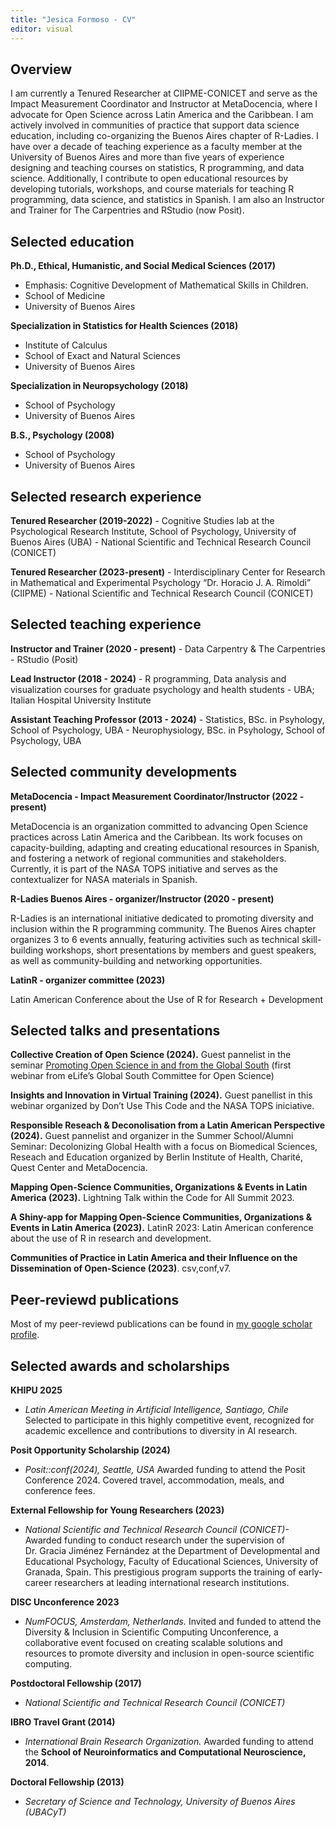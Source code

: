 ```yaml
---
title: "Jesica Formoso - CV"
editor: visual
---
```


## Overview

I am currently a Tenured Researcher at CIIPME-CONICET and serve as the Impact Measurement Coordinator and Instructor at MetaDocencia, where I advocate for Open Science across Latin America and the Caribbean. I am actively involved in communities of practice that support data science education, including co-organizing the Buenos Aires chapter of R-Ladies. I have over a decade of teaching experience as a faculty member at the University of Buenos Aires and more than five years of experience designing and teaching courses on statistics, R programming, and data science. Additionally, I contribute to open educational resources by developing tutorials, workshops, and course materials for teaching R programming, data science, and statistics in Spanish. I am also an Instructor and Trainer for The Carpentries and RStudio (now Posit).

## Selected education

**Ph.D., Ethical, Humanistic, and Social Medical Sciences (2017)**

-   Emphasis: Cognitive Development of Mathematical Skills in Children.
-   School of Medicine
-   University of Buenos Aires

**Specialization in Statistics for Health Sciences (2018)**

-   Institute of Calculus
-   School of Exact and Natural Sciences
-   University of Buenos Aires

**Specialization in Neuropsychology (2018)**

-   School of Psychology
-   University of Buenos Aires

**B.S., Psychology (2008)**

-   School of Psychology
-   University of Buenos Aires

## Selected research experience

**Tenured Researcher (2019-2022)** - Cognitive Studies lab at the Psychological Research Institute, School of Psychology, University of Buenos Aires (UBA) - National Scientific and Technical Research Council (CONICET)

**Tenured Researcher (2023-present)** - Interdisciplinary Center for Research in Mathematical and Experimental Psychology "Dr. Horacio J. A. Rimoldi" (CIIPME) - National Scientific and Technical Research Council (CONICET)

## Selected teaching experience

**Instructor and Trainer (2020 - present)** - Data Carpentry & The Carpentries - RStudio (Posit)

**Lead Instructor (2018 - 2024)** - R programming, Data analysis and visualization courses for graduate psychology and health students - UBA; Italian Hospital University Institute

**Assistant Teaching Professor (2013 - 2024)** - Statistics, BSc. in Psyhology, School of Psychology, UBA - Neurophysiology, BSc. in Psyhology, School of Psychology, UBA

## Selected community developments

**MetaDocencia - Impact Measurement Coordinator/Instructor (2022 - present)**

MetaDocencia is an organization committed to advancing Open Science practices across Latin America and the Caribbean. Its work focuses on capacity-building, adapting and creating educational resources in Spanish, and fostering a network of regional communities and stakeholders. Currently, it is part of the NASA TOPS initiative and serves as the contextualizer for NASA materials in Spanish.

**R-Ladies Buenos Aires - organizer/Instructor (2020 - present)**

R-Ladies is an international initiative dedicated to promoting diversity and inclusion within the R programming community. The Buenos Aires chapter organizes 3 to 6 events annually, featuring activities such as technical skill-building workshops, short presentations by members and guest speakers, as well as community-building and networking opportunities.


**LatinR - organizer committee (2023)**

Latin American Conference about the Use of R for Research + Development


## Selected talks and presentations

**Collective Creation of Open Science (2024).** Guest pannelist in the seminar [Promoting Open Science in and from the Global South](https://www.youtube.com/watch?v=LAn7cA5okSk) (first webinar from eLife’s Global South Committee for Open Science)

**Insights and Innovation in Virtual Training (2024).** Guest panellist in this webinar organized by Don't Use This Code and the NASA TOPS iniciative.

**Responsible Reseach & Deconolisation from a Latin American Perspective (2024).** Guest pannelist and organizer in the Summer School/Alumni Seminar: Decolonizing Global Health with a focus on Biomedical Sciences, Reseach and Education organized by Berlin Institute of Health, Charité, Quest Center and MetaDocencia.

**Mapping Open-Science Communities, Organizations & Events in Latin America (2023).** Lightning Talk within the Code for All Summit 2023.

**A Shiny-app for Mapping Open-Science Communities, Organizations & Events in Latin America (2023).** LatinR 2023: Latin American conference about the use of R in research and development.

**Communities of Practice in Latin America and their Influence on the Dissemination of Open-Science (2023)**. csv,conf,v7.

## Peer-reviewd publications

Most of my peer-reviewd publications can be found in [my google scholar profile](https://scholar.google.com/citations?hl=en&user=WiZFJHYAAAAJ&view_op=list_works&sortby=pubdate).

## Selected awards and scholarships

 **KHIPU 2025** 

- *Latin American Meeting in Artificial Intelligence, Santiago, Chile* Selected to participate in this highly competitive event, recognized for academic excellence and contributions to diversity in AI research.

**Posit Opportunity Scholarship (2024)** 

- *Posit::conf(2024), Seattle, USA* Awarded funding to attend the Posit Conference 2024. Covered travel, accommodation, meals, and conference fees.

**External Fellowship for Young Researchers (2023)**

- *National Scientific and Technical Research Council (CONICET)-* 
Awarded funding to conduct research under the supervision of Dr. Gracia Jiménez Fernández at the Department of Developmental and Educational Psychology, Faculty of Educational Sciences, University of Granada, Spain. This prestigious program supports the training of early-career researchers at leading international research institutions.


**DISC Unconference 2023** 

- *NumFOCUS, Amsterdam, Netherlands.* Invited and funded to attend the Diversity & Inclusion in Scientific Computing Unconference, a collaborative event focused on creating scalable solutions and resources to promote diversity and inclusion in open-source scientific computing.

**Postdoctoral Fellowship (2017)**

- *National Scientific and Technical Research Council (CONICET)* 


**IBRO Travel Grant (2014)** 

- *International Brain Research Organization.* Awarded funding to attend the **School of Neuroinformatics and Computational Neuroscience, 2014**.

**Doctoral Fellowship (2013)**

- *Secretary of Science and Technology, University of Buenos Aires (UBACyT)* 
